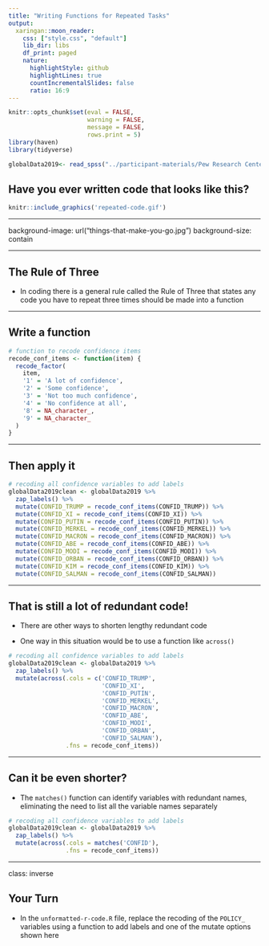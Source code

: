 ```yaml
---
title: "Writing Functions for Repeated Tasks"
output:
  xaringan::moon_reader:
    css: ["style.css", "default"]
    lib_dir: libs
    df_print: paged
    nature:
      highlightStyle: github
      highlightLines: true
      countIncrementalSlides: false
      ratio: 16:9
---
```


```r
knitr::opts_chunk$set(eval = FALSE, 
                      warning = FALSE,
                      message = FALSE,
                      rows.print = 5)
library(haven)
library(tidyverse)

globalData2019<- read_spss("../participant-materials/Pew Research Center Global Attitudes Spring 2019 Dataset WEB.sav")
```

## Have you ever written code that looks like this? 


```r
knitr::include_graphics('repeated-code.gif')
```

---

background-image: url("things-that-make-you-go.jpg")
background-size: contain

<span role="img" aria-label="Slide background shows: A plastic alligator that looks disgusted"></span>

---

## The Rule of Three

* In coding there is a general rule called the Rule of Three that states any code you have to repeat three times should be made into a function 

---

## Write a function 

```r
# function to recode confidence items
recode_conf_items <- function(item) {
  recode_factor(
    item,
    '1' = 'A lot of confidence',
    '2' = 'Some confidence',
    '3' = 'Not too much confidence',
    '4' = 'No confidence at all',
    '8' = NA_character_,
    '9' = NA_character_
  )
}
```

---

## Then apply it

```r
# recoding all confidence variables to add labels
globalData2019clean <- globalData2019 %>%
  zap_labels() %>% 
  mutate(CONFID_TRUMP = recode_conf_items(CONFID_TRUMP)) %>% 
  mutate(CONFID_XI = recode_conf_items(CONFID_XI)) %>% 
  mutate(CONFID_PUTIN = recode_conf_items(CONFID_PUTIN)) %>% 
  mutate(CONFID_MERKEL = recode_conf_items(CONFID_MERKEL)) %>% 
  mutate(CONFID_MACRON = recode_conf_items(CONFID_MACRON)) %>% 
  mutate(CONFID_ABE = recode_conf_items(CONFID_ABE)) %>% 
  mutate(CONFID_MODI = recode_conf_items(CONFID_MODI)) %>% 
  mutate(CONFID_ORBAN = recode_conf_items(CONFID_ORBAN)) %>% 
  mutate(CONFID_KIM = recode_conf_items(CONFID_KIM)) %>% 
  mutate(CONFID_SALMAN = recode_conf_items(CONFID_SALMAN)) 
```

---

## That is still a lot of redundant code!

* There are other ways to shorten lengthy redundant code 

* One way in this situation would be to use a function like `across()` 

```r
# recoding all confidence variables to add labels
globalData2019clean <- globalData2019 %>%
  zap_labels() %>% 
  mutate(across(.cols = c('CONFID_TRUMP', 
                          'CONFID_XI',
                          'CONFID_PUTIN',
                          'CONFID_MERKEL',
                          'CONFID_MACRON',
                          'CONFID_ABE',
                          'CONFID_MODI',
                          'CONFID_ORBAN',
                          'CONFID_SALMAN'), 
                .fns = recode_conf_items))
```

---

## Can it be even shorter?

* The `matches()` function can identify variables with redundant names, eliminating the need to list all the variable names separately

```r
# recoding all confidence variables to add labels
globalData2019clean <- globalData2019 %>%
  zap_labels() %>% 
  mutate(across(.cols = matches('CONFID'), 
                .fns = recode_conf_items))
```


---

class: inverse

## Your Turn

* In the `unformatted-r-code.R` file, replace the recoding of the `POLICY_` variables using a function to add labels and one of the mutate options shown here



